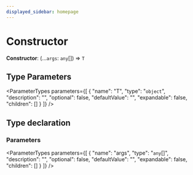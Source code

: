 ```yaml
---
displayed_sidebar: homepage
---
```



# Constructor

 **Constructor**: (...`args`: `any`[]) => `T`

## Type Parameters

<ParameterTypes parameters={[
  {
    "name": "T",
    "type": "`object`",
    "description": "",
    "optional": false,
    "defaultValue": "",
    "expandable": false,
    "children": []
  }
]} />

## Type declaration

### Parameters

<ParameterTypes parameters={[
  {
    "name": "args",
    "type": "`any`[]",
    "description": "",
    "optional": false,
    "defaultValue": "",
    "expandable": false,
    "children": []
  }
]} />
